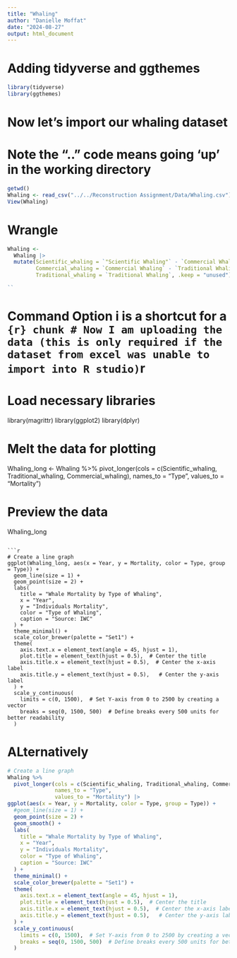 ```yaml
---
title: "Whaling"
author: "Danielle Moffat"
date: "2024-08-27"
output: html_document
---
```


# Adding tidyverse and ggthemes
```r
library(tidyverse)
library(ggthemes)
```


# Now let's import our whaling dataset
# Note the ".." code means going 'up' in the working directory
```r
getwd()
Whaling <- read_csv("../../Reconstruction Assignment/Data/Whaling.csv")
View(Whaling)
```


# Wrangle
```r
Whaling <- 
  Whaling |>
  mutate(Scientific_whaling = `"Scientific Whaling"` - `Commercial Whaling`,
         Commercial_whaling = `Commercial Whaling` - `Traditional Whaling`, 
         Traditional_whaling = `Traditional Whaling`, .keep = "unused")

``
```


# Command Option i is a shortcut for a ```{r} chunk
# Now I am uploading the data (this is only required if the dataset from excel was unable to import into R studio)
```r
# Load necessary libraries
library(magrittr)
library(ggplot2)
library(dplyr)



# Melt the data for plotting
Whaling_long <- Whaling %>%
  pivot_longer(cols = c(Scientific_whaling, Traditional_whaling, Commercial_whaling), 
               names_to = "Type", 
               values_to = "Mortality")

# Preview the data
Whaling_long
```

```r
# Create a line graph
ggplot(Whaling_long, aes(x = Year, y = Mortality, color = Type, group = Type)) +
  geom_line(size = 1) +
  geom_point(size = 2) +
  labs(
    title = "Whale Mortality by Type of Whaling",
    x = "Year",
    y = "Individuals Mortality",
    color = "Type of Whaling",
    caption = "Source: IWC"
  ) +
  theme_minimal() +
  scale_color_brewer(palette = "Set1") +
  theme(
    axis.text.x = element_text(angle = 45, hjust = 1),
    plot.title = element_text(hjust = 0.5),  # Center the title
    axis.title.x = element_text(hjust = 0.5),  # Center the x-axis label
    axis.title.y = element_text(hjust = 0.5),   # Center the y-axis label
  ) +
  scale_y_continuous(
    limits = c(0, 1500),  # Set Y-axis from 0 to 2500 by creating a vector
    breaks = seq(0, 1500, 500)  # Define breaks every 500 units for better readability
  )
```

# ALternatively

```r
# Create a line graph
Whaling %>%
  pivot_longer(cols = c(Scientific_whaling, Traditional_whaling, Commercial_whaling), 
               names_to = "Type", 
               values_to = "Mortality") |>
ggplot(aes(x = Year, y = Mortality, color = Type, group = Type)) +
  #geom_line(size = 1) +
  geom_point(size = 2) +
  geom_smooth() +
  labs(
    title = "Whale Mortality by Type of Whaling",
    x = "Year",
    y = "Individuals Mortality",
    color = "Type of Whaling",
    caption = "Source: IWC"
  ) +
  theme_minimal() +
  scale_color_brewer(palette = "Set1") +
  theme(
    axis.text.x = element_text(angle = 45, hjust = 1),
    plot.title = element_text(hjust = 0.5),  # Center the title
    axis.title.x = element_text(hjust = 0.5),  # Center the x-axis label
    axis.title.y = element_text(hjust = 0.5),   # Center the y-axis label
  ) +
  scale_y_continuous(
    limits = c(0, 1500),  # Set Y-axis from 0 to 2500 by creating a vector
    breaks = seq(0, 1500, 500)  # Define breaks every 500 units for better readability
  )
```